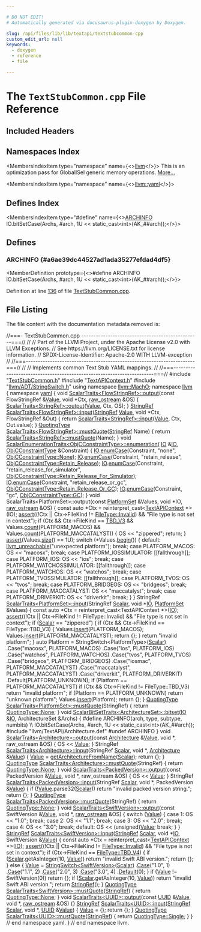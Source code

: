 ```yaml
---

# DO NOT EDIT!
# Automatically generated via docusaurus-plugin-doxygen by Doxygen.

slug: /api/files/lib/lib/textapi/textstubcommon-cpp
custom_edit_url: null
keywords:
  - doxygen
  - reference
  - file

---
```





# The `TextStubCommon.cpp` File Reference

<DoxygenPage pluginConfig={pluginConfig}>



## Included Headers

<IncludesList>
<IncludesListItem
  filePath="TextStubCommon.h"
  permalink="/docs/api/files/lib/lib/textapi/textstubcommon-h"
  isLocal="true" />
<IncludesListItem
  filePath="TextAPIContext.h"
  permalink="/docs/api/files/lib/lib/textapi/textapicontext-h"
  isLocal="true" />
<IncludesListItem
  filePath="llvm/ADT/StringSwitch.h"
  permalink="/docs/api/files/include/include/llvm/include/llvm/adt/stringswitch-h"
  isLocal="true" />
<IncludesListItem
  filePath="llvm/TextAPI/Architecture.def"
  permalink=""
  isLocal="true" />
</IncludesList>

## Namespaces Index

<MembersIndex>

<MembersIndexItem
  type="namespace"
  name={<><a href="/docs/api/namespaces/llvm">llvm</a></>}>
This is an optimization pass for GlobalISel generic memory operations. <a href="/docs/api/namespaces/llvm/#details">More...</a>
</MembersIndexItem>

<MembersIndexItem
  type="namespace"
  name={<><a href="/docs/api/namespaces/llvm/yaml">llvm::yaml</a></>}>
</MembersIndexItem>

</MembersIndex>

## Defines Index

<MembersIndex>

<MembersIndexItem
  type="#define"
  name={<><a href="#a6ae39dc44527ad1ada35277efdad4df5">ARCHINFO</a>&nbsp;&nbsp;&nbsp;  IO.bitSetCase(Archs, #arch, 1U &lt;&lt; static&#95;cast&lt;int&gt;(AK&#95;##arch));</>}>
</MembersIndexItem>

</MembersIndex>


<SectionDefinition>

## Defines

### ARCHINFO {#a6ae39dc44527ad1ada35277efdad4df5}

<MemberDefinition
  prototype={<>#define ARCHINFO&nbsp;&nbsp;&nbsp;  IO.bitSetCase(Archs, #arch, 1U &lt;&lt; static&#95;cast&lt;int&gt;(AK&#95;##arch));</>}>

Definition at line <a href="#l00136">136</a> of file <a href="/docs/api/files/lib/lib/textapi/textstubcommon-cpp">TextStubCommon.cpp</a>.
</MemberDefinition>

</SectionDefinition>

## File Listing

The file content with the documentation metadata removed is:

<ProgramListing>

<Link id="l00001" /><CodeLine lineNumber="1"><Highlight kind="comment">//===- TextStubCommon.cpp -------------------------------------------------===//</Highlight><Highlight kind="normal"></Highlight></CodeLine>
<Link id="l00002" /><CodeLine lineNumber="2"><Highlight kind="normal"></Highlight><Highlight kind="comment">//</Highlight><Highlight kind="normal"></Highlight></CodeLine>
<Link id="l00003" /><CodeLine lineNumber="3"><Highlight kind="normal"></Highlight><Highlight kind="comment">// Part of the LLVM Project, under the Apache License v2.0 with LLVM Exceptions.</Highlight><Highlight kind="normal"></Highlight></CodeLine>
<Link id="l00004" /><CodeLine lineNumber="4"><Highlight kind="normal"></Highlight><Highlight kind="comment">// See https://llvm.org/LICENSE.txt for license information.</Highlight><Highlight kind="normal"></Highlight></CodeLine>
<Link id="l00005" /><CodeLine lineNumber="5"><Highlight kind="normal"></Highlight><Highlight kind="comment">// SPDX-License-Identifier: Apache-2.0 WITH LLVM-exception</Highlight><Highlight kind="normal"></Highlight></CodeLine>
<Link id="l00006" /><CodeLine lineNumber="6"><Highlight kind="normal"></Highlight><Highlight kind="comment">//</Highlight><Highlight kind="normal"></Highlight></CodeLine>
<Link id="l00007" /><CodeLine lineNumber="7"><Highlight kind="normal"></Highlight><Highlight kind="comment">//===----------------------------------------------------------------------===//</Highlight><Highlight kind="normal"></Highlight></CodeLine>
<Link id="l00008" /><CodeLine lineNumber="8"><Highlight kind="normal"></Highlight><Highlight kind="comment">//</Highlight><Highlight kind="normal"></Highlight></CodeLine>
<Link id="l00009" /><CodeLine lineNumber="9"><Highlight kind="normal"></Highlight><Highlight kind="comment">// Implements common Text Stub YAML mappings.</Highlight><Highlight kind="normal"></Highlight></CodeLine>
<Link id="l00010" /><CodeLine lineNumber="10"><Highlight kind="normal"></Highlight><Highlight kind="comment">//</Highlight><Highlight kind="normal"></Highlight></CodeLine>
<Link id="l00011" /><CodeLine lineNumber="11"><Highlight kind="normal"></Highlight><Highlight kind="comment">//===----------------------------------------------------------------------===//</Highlight><Highlight kind="normal"></Highlight></CodeLine>
<Link id="l00012" /><CodeLine lineNumber="12"><Highlight kind="normal"></Highlight></CodeLine>
<Link id="l00013" /><CodeLine lineNumber="13"><Highlight kind="normal"></Highlight><Highlight kind="preprocessor">#include &quot;<a href="/docs/api/files/lib/lib/textapi/textstubcommon-h">TextStubCommon.h</a>&quot;</Highlight><Highlight kind="normal"></Highlight></CodeLine>
<Link id="l00014" /><CodeLine lineNumber="14"><Highlight kind="normal"></Highlight><Highlight kind="preprocessor">#include &quot;<a href="/docs/api/files/lib/lib/textapi/textapicontext-h">TextAPIContext.h</a>&quot;</Highlight><Highlight kind="normal"></Highlight></CodeLine>
<Link id="l00015" /><CodeLine lineNumber="15"><Highlight kind="normal"></Highlight><Highlight kind="preprocessor">#include &quot;<a href="/docs/api/files/include/include/llvm/include/llvm/adt/stringswitch-h">llvm/ADT/StringSwitch.h</a>&quot;</Highlight><Highlight kind="normal"></Highlight></CodeLine>
<Link id="l00016" /><CodeLine lineNumber="16"><Highlight kind="normal"></Highlight></CodeLine>
<Link id="l00017" /><CodeLine lineNumber="17"><Highlight kind="normal"></Highlight><Highlight kind="keyword">using namespace </Highlight><Highlight kind="normal"><a href="/docs/api/namespaces/llvm/macho">llvm::MachO</a>;</Highlight></CodeLine>
<Link id="l00018" /><CodeLine lineNumber="18"><Highlight kind="normal"></Highlight></CodeLine>
<Link id="l00019" /><CodeLine lineNumber="19"><Highlight kind="normal"></Highlight><Highlight kind="keyword">namespace </Highlight><Highlight kind="normal"><a href="/docs/api/namespaces/llvm">llvm</a> &#123;</Highlight></CodeLine>
<Link id="l00020" /><CodeLine lineNumber="20"><Highlight kind="normal"></Highlight><Highlight kind="keyword">namespace </Highlight><Highlight kind="normal"><a href="/docs/api/namespaces/llvm/yaml">yaml</a> &#123;</Highlight></CodeLine>
<Link id="l00021" /><CodeLine lineNumber="21"><Highlight kind="normal"></Highlight></CodeLine>
<Link id="l00022" /><CodeLine lineNumber="22" lineLink="/docs/api/structs/llvm/yaml/scalartraits-56714b11764a3c919756dccb8775ac06/#abe3f4003b96d861917b647285555c986"><Highlight kind="normal"></Highlight><Highlight kind="keywordtype">void</Highlight><Highlight kind="normal"> <a href="/docs/api/structs/llvm/yaml/scalartraits">ScalarTraits&lt;FlowStringRef&gt;::output</a>(</Highlight><Highlight kind="keyword">const</Highlight><Highlight kind="normal"> FlowStringRef &amp;<a href="/docs/api/classes/llvm/value">Value</a>, </Highlight><Highlight kind="keywordtype">void</Highlight><Highlight kind="normal"> &#42;Ctx,</Highlight></CodeLine>
<Link id="l00023" /><CodeLine lineNumber="23"><Highlight kind="normal">                                         <a href="/docs/api/classes/llvm/raw-ostream">raw&#95;ostream</a> &amp;OS) &#123;</Highlight></CodeLine>
<Link id="l00024" /><CodeLine lineNumber="24"><Highlight kind="normal">  <a href="/docs/api/structs/llvm/yaml/scalartraits">ScalarTraits&lt;StringRef&gt;::output</a>(<a href="/docs/api/classes/llvm/value">Value</a>, Ctx, OS);</Highlight></CodeLine>
<Link id="l00025" /><CodeLine lineNumber="25"><Highlight kind="normal">&#125;</Highlight></CodeLine>
<Link id="l00026" /><CodeLine lineNumber="26" lineLink="/docs/api/structs/llvm/yaml/scalartraits-56714b11764a3c919756dccb8775ac06/#aeff489c7e3fa43a89a4db9b03bd6f733"><Highlight kind="normal"><a href="/docs/api/classes/llvm/stringref">StringRef</a> <a href="/docs/api/structs/llvm/yaml/scalartraits">ScalarTraits&lt;FlowStringRef&gt;::input</a>(<a href="/docs/api/classes/llvm/stringref">StringRef</a> <a href="/docs/api/classes/llvm/value">Value</a>, </Highlight><Highlight kind="keywordtype">void</Highlight><Highlight kind="normal"> &#42;Ctx,</Highlight></CodeLine>
<Link id="l00027" /><CodeLine lineNumber="27"><Highlight kind="normal">                                             FlowStringRef &amp;Out) &#123;</Highlight></CodeLine>
<Link id="l00028" /><CodeLine lineNumber="28"><Highlight kind="normal">  </Highlight><Highlight kind="keywordflow">return</Highlight><Highlight kind="normal"> <a href="/docs/api/structs/llvm/yaml/scalartraits">ScalarTraits&lt;StringRef&gt;::input</a>(<a href="/docs/api/classes/llvm/value">Value</a>, Ctx, Out.value);</Highlight></CodeLine>
<Link id="l00029" /><CodeLine lineNumber="29"><Highlight kind="normal">&#125;</Highlight></CodeLine>
<Link id="l00030" /><CodeLine lineNumber="30" lineLink="/docs/api/structs/llvm/yaml/scalartraits-56714b11764a3c919756dccb8775ac06/#ab3dda6c92caf4856e2b8a54ad703a5c5"><Highlight kind="normal"><a href="/docs/api/namespaces/llvm/yaml/#a2e9b09c50b4fff3bad8cba23daef8757">QuotingType</a> <a href="/docs/api/structs/llvm/yaml/scalartraits">ScalarTraits&lt;FlowStringRef&gt;::mustQuote</a>(<a href="/docs/api/classes/llvm/stringref">StringRef</a> Name) &#123;</Highlight></CodeLine>
<Link id="l00031" /><CodeLine lineNumber="31"><Highlight kind="normal">  </Highlight><Highlight kind="keywordflow">return</Highlight><Highlight kind="normal"> <a href="/docs/api/structs/llvm/yaml/scalartraits">ScalarTraits&lt;StringRef&gt;::mustQuote</a>(Name);</Highlight></CodeLine>
<Link id="l00032" /><CodeLine lineNumber="32"><Highlight kind="normal">&#125;</Highlight></CodeLine>
<Link id="l00033" /><CodeLine lineNumber="33"><Highlight kind="normal"></Highlight></CodeLine>
<Link id="l00034" /><CodeLine lineNumber="34"><Highlight kind="normal"></Highlight><Highlight kind="keywordtype">void</Highlight><Highlight kind="normal"> <a href="/docs/api/structs/llvm/yaml/scalarenumerationtraits">ScalarEnumerationTraits&lt;ObjCConstraintType&gt;::enumeration</a>(</Highlight></CodeLine>
<Link id="l00035" /><CodeLine lineNumber="35"><Highlight kind="normal">    <a href="/docs/api/classes/llvm/yaml/io">IO</a> &amp;<a href="/docs/api/classes/llvm/yaml/io">IO</a>, <a href="/docs/api/namespaces/llvm/macho/#a6ce55ac03358478c63eaefb8578a7a31">ObjCConstraintType</a> &amp;Constraint) &#123;</Highlight></CodeLine>
<Link id="l00036" /><CodeLine lineNumber="36"><Highlight kind="normal">  <a href="/docs/api/classes/llvm/yaml/io">IO</a>.<a href="/docs/api/classes/llvm/yaml/io/#ade062563b4463f8f0f8fe1f2f56a0b2e">enumCase</a>(Constraint, </Highlight><Highlight kind="stringliteral">&quot;none&quot;</Highlight><Highlight kind="normal">, <a href="/docs/api/namespaces/llvm/macho/#a6ce55ac03358478c63eaefb8578a7a31a6adf97f83acf6453d4a6a4b1070f3754">ObjCConstraintType::None</a>);</Highlight></CodeLine>
<Link id="l00037" /><CodeLine lineNumber="37"><Highlight kind="normal">  <a href="/docs/api/classes/llvm/yaml/io">IO</a>.<a href="/docs/api/classes/llvm/yaml/io/#ade062563b4463f8f0f8fe1f2f56a0b2e">enumCase</a>(Constraint, </Highlight><Highlight kind="stringliteral">&quot;retain&#95;release&quot;</Highlight><Highlight kind="normal">, <a href="/docs/api/namespaces/llvm/macho/#a6ce55ac03358478c63eaefb8578a7a31ab99a64738d781d845448271643d5457a">ObjCConstraintType::Retain&#95;Release</a>);</Highlight></CodeLine>
<Link id="l00038" /><CodeLine lineNumber="38"><Highlight kind="normal">  <a href="/docs/api/classes/llvm/yaml/io">IO</a>.<a href="/docs/api/classes/llvm/yaml/io/#ade062563b4463f8f0f8fe1f2f56a0b2e">enumCase</a>(Constraint, </Highlight><Highlight kind="stringliteral">&quot;retain&#95;release&#95;for&#95;simulator&quot;</Highlight><Highlight kind="normal">,</Highlight></CodeLine>
<Link id="l00039" /><CodeLine lineNumber="39"><Highlight kind="normal">              <a href="/docs/api/namespaces/llvm/macho/#a6ce55ac03358478c63eaefb8578a7a31a6f360a4d52b2982bd30bb02605604e9e">ObjCConstraintType::Retain&#95;Release&#95;For&#95;Simulator</a>);</Highlight></CodeLine>
<Link id="l00040" /><CodeLine lineNumber="40"><Highlight kind="normal">  <a href="/docs/api/classes/llvm/yaml/io">IO</a>.<a href="/docs/api/classes/llvm/yaml/io/#ade062563b4463f8f0f8fe1f2f56a0b2e">enumCase</a>(Constraint, </Highlight><Highlight kind="stringliteral">&quot;retain&#95;release&#95;or&#95;gc&quot;</Highlight><Highlight kind="normal">,</Highlight></CodeLine>
<Link id="l00041" /><CodeLine lineNumber="41"><Highlight kind="normal">              <a href="/docs/api/namespaces/llvm/macho/#a6ce55ac03358478c63eaefb8578a7a31aaeba2058f783e69a67474c2956192f5e">ObjCConstraintType::Retain&#95;Release&#95;Or&#95;GC</a>);</Highlight></CodeLine>
<Link id="l00042" /><CodeLine lineNumber="42"><Highlight kind="normal">  <a href="/docs/api/classes/llvm/yaml/io">IO</a>.<a href="/docs/api/classes/llvm/yaml/io/#ade062563b4463f8f0f8fe1f2f56a0b2e">enumCase</a>(Constraint, </Highlight><Highlight kind="stringliteral">&quot;gc&quot;</Highlight><Highlight kind="normal">, <a href="/docs/api/namespaces/llvm/macho/#a6ce55ac03358478c63eaefb8578a7a31a7359c3eb5c57547295a76ac1bf775b29">ObjCConstraintType::GC</a>);</Highlight></CodeLine>
<Link id="l00043" /><CodeLine lineNumber="43"><Highlight kind="normal">&#125;</Highlight></CodeLine>
<Link id="l00044" /><CodeLine lineNumber="44"><Highlight kind="normal"></Highlight></CodeLine>
<Link id="l00045" /><CodeLine lineNumber="45"><Highlight kind="normal"></Highlight><Highlight kind="keywordtype">void</Highlight><Highlight kind="normal"> ScalarTraits&lt;PlatformSet&gt;::output(</Highlight><Highlight kind="keyword">const</Highlight><Highlight kind="normal"> <a href="/docs/api/namespaces/llvm/macho/#a69bfa13e6b39228d219413d8fb5f46a2">PlatformSet</a> &amp;Values, </Highlight><Highlight kind="keywordtype">void</Highlight><Highlight kind="normal"> &#42;IO,</Highlight></CodeLine>
<Link id="l00046" /><CodeLine lineNumber="46"><Highlight kind="normal">                                       <a href="/docs/api/classes/llvm/raw-ostream">raw&#95;ostream</a> &amp;OS) &#123;</Highlight></CodeLine>
<Link id="l00047" /><CodeLine lineNumber="47"><Highlight kind="normal"></Highlight></CodeLine>
<Link id="l00048" /><CodeLine lineNumber="48"><Highlight kind="normal">  </Highlight><Highlight kind="keyword">const</Highlight><Highlight kind="normal"> </Highlight><Highlight kind="keyword">auto</Highlight><Highlight kind="normal"> &#42;Ctx = </Highlight><Highlight kind="keyword">reinterpret&#95;cast&lt;</Highlight><Highlight kind="normal"><a href="/docs/api/structs/llvm/macho/textapicontext">TextAPIContext</a> &#42;</Highlight><Highlight kind="keyword">&gt;</Highlight><Highlight kind="normal">(IO);</Highlight></CodeLine>
<Link id="l00049" /><CodeLine lineNumber="49"><Highlight kind="normal">  <a href="/docs/api/files/lib/lib/target/lib/target/amdgpu/silowercontrolflow-cpp/#a4868c5d81c5ccc98c47aeab6244346a0">assert</a>((!Ctx || Ctx-&gt;FileKind != <a href="/docs/api/namespaces/llvm/macho/#a11849daa1b55a8c00390b349546112e7a48d53340ae80e1c1862548611e92c864">FileType::Invalid</a>) &amp;&amp;</Highlight></CodeLine>
<Link id="l00050" /><CodeLine lineNumber="50"><Highlight kind="normal">         </Highlight><Highlight kind="stringliteral">&quot;File type is not set in context&quot;</Highlight><Highlight kind="normal">);</Highlight></CodeLine>
<Link id="l00051" /><CodeLine lineNumber="51"><Highlight kind="normal"></Highlight></CodeLine>
<Link id="l00052" /><CodeLine lineNumber="52"><Highlight kind="normal">  </Highlight><Highlight kind="keywordflow">if</Highlight><Highlight kind="normal"> (Ctx &amp;&amp; Ctx-&gt;FileKind == <a href="/docs/api/namespaces/llvm/macho/#a11849daa1b55a8c00390b349546112e7ab3b3aa8ad245f6b7318bebf085418816">TBD&#95;V3</a> &amp;&amp; Values.<a href="/docs/api/classes/llvm/smallset/#a2a98f19750ba941ce791b75ca6d77e48">count</a>(PLATFORM&#95;MACOS) &amp;&amp;</Highlight></CodeLine>
<Link id="l00053" /><CodeLine lineNumber="53"><Highlight kind="normal">      Values.<a href="/docs/api/classes/llvm/smallset/#a2a98f19750ba941ce791b75ca6d77e48">count</a>(PLATFORM&#95;MACCATALYST)) &#123;</Highlight></CodeLine>
<Link id="l00054" /><CodeLine lineNumber="54"><Highlight kind="normal">    OS &lt;&lt; </Highlight><Highlight kind="stringliteral">&quot;zippered&quot;</Highlight><Highlight kind="normal">;</Highlight></CodeLine>
<Link id="l00055" /><CodeLine lineNumber="55"><Highlight kind="normal">    </Highlight><Highlight kind="keywordflow">return</Highlight><Highlight kind="normal">;</Highlight></CodeLine>
<Link id="l00056" /><CodeLine lineNumber="56"><Highlight kind="normal">  &#125;</Highlight></CodeLine>
<Link id="l00057" /><CodeLine lineNumber="57"><Highlight kind="normal"></Highlight></CodeLine>
<Link id="l00058" /><CodeLine lineNumber="58"><Highlight kind="normal">  <a href="/docs/api/files/lib/lib/target/lib/target/amdgpu/silowercontrolflow-cpp/#a4868c5d81c5ccc98c47aeab6244346a0">assert</a>(Values.<a href="/docs/api/classes/llvm/smallset/#afd7c135e18f2d7253d4f8545cd7b1756">size</a>() == 1U);</Highlight></CodeLine>
<Link id="l00059" /><CodeLine lineNumber="59"><Highlight kind="normal">  </Highlight><Highlight kind="keywordflow">switch</Highlight><Highlight kind="normal"> (&#42;Values.<a href="/docs/api/classes/llvm/smallset/#a0d7ad8e1022557e52ac17dddf1f5db2f">begin</a>()) &#123;</Highlight></CodeLine>
<Link id="l00060" /><CodeLine lineNumber="60"><Highlight kind="normal">  </Highlight><Highlight kind="keywordflow">default</Highlight><Highlight kind="normal">:</Highlight></CodeLine>
<Link id="l00061" /><CodeLine lineNumber="61"><Highlight kind="normal">    <a href="/docs/api/files/include/include/llvm/include/llvm/support/errorhandling-h/#ace243f5c25697a1107cce46626b3dc94">llvm&#95;unreachable</a>(</Highlight><Highlight kind="stringliteral">&quot;unexpected platform&quot;</Highlight><Highlight kind="normal">);</Highlight></CodeLine>
<Link id="l00062" /><CodeLine lineNumber="62"><Highlight kind="normal">    </Highlight><Highlight kind="keywordflow">break</Highlight><Highlight kind="normal">;</Highlight></CodeLine>
<Link id="l00063" /><CodeLine lineNumber="63"><Highlight kind="normal">  </Highlight><Highlight kind="keywordflow">case</Highlight><Highlight kind="normal"> PLATFORM&#95;MACOS:</Highlight></CodeLine>
<Link id="l00064" /><CodeLine lineNumber="64"><Highlight kind="normal">    OS &lt;&lt; </Highlight><Highlight kind="stringliteral">&quot;macosx&quot;</Highlight><Highlight kind="normal">;</Highlight></CodeLine>
<Link id="l00065" /><CodeLine lineNumber="65"><Highlight kind="normal">    </Highlight><Highlight kind="keywordflow">break</Highlight><Highlight kind="normal">;</Highlight></CodeLine>
<Link id="l00066" /><CodeLine lineNumber="66"><Highlight kind="normal">  </Highlight><Highlight kind="keywordflow">case</Highlight><Highlight kind="normal"> PLATFORM&#95;IOSSIMULATOR:</Highlight></CodeLine>
<Link id="l00067" /><CodeLine lineNumber="67"><Highlight kind="normal">    &#91;&#91;fallthrough&#93;&#93;;</Highlight></CodeLine>
<Link id="l00068" /><CodeLine lineNumber="68"><Highlight kind="normal">  </Highlight><Highlight kind="keywordflow">case</Highlight><Highlight kind="normal"> PLATFORM&#95;IOS:</Highlight></CodeLine>
<Link id="l00069" /><CodeLine lineNumber="69"><Highlight kind="normal">    OS &lt;&lt; </Highlight><Highlight kind="stringliteral">&quot;ios&quot;</Highlight><Highlight kind="normal">;</Highlight></CodeLine>
<Link id="l00070" /><CodeLine lineNumber="70"><Highlight kind="normal">    </Highlight><Highlight kind="keywordflow">break</Highlight><Highlight kind="normal">;</Highlight></CodeLine>
<Link id="l00071" /><CodeLine lineNumber="71"><Highlight kind="normal">  </Highlight><Highlight kind="keywordflow">case</Highlight><Highlight kind="normal"> PLATFORM&#95;WATCHOSSIMULATOR:</Highlight></CodeLine>
<Link id="l00072" /><CodeLine lineNumber="72"><Highlight kind="normal">    &#91;&#91;fallthrough&#93;&#93;;</Highlight></CodeLine>
<Link id="l00073" /><CodeLine lineNumber="73"><Highlight kind="normal">  </Highlight><Highlight kind="keywordflow">case</Highlight><Highlight kind="normal"> PLATFORM&#95;WATCHOS:</Highlight></CodeLine>
<Link id="l00074" /><CodeLine lineNumber="74"><Highlight kind="normal">    OS &lt;&lt; </Highlight><Highlight kind="stringliteral">&quot;watchos&quot;</Highlight><Highlight kind="normal">;</Highlight></CodeLine>
<Link id="l00075" /><CodeLine lineNumber="75"><Highlight kind="normal">    </Highlight><Highlight kind="keywordflow">break</Highlight><Highlight kind="normal">;</Highlight></CodeLine>
<Link id="l00076" /><CodeLine lineNumber="76"><Highlight kind="normal">  </Highlight><Highlight kind="keywordflow">case</Highlight><Highlight kind="normal"> PLATFORM&#95;TVOSSIMULATOR:</Highlight></CodeLine>
<Link id="l00077" /><CodeLine lineNumber="77"><Highlight kind="normal">    &#91;&#91;fallthrough&#93;&#93;;</Highlight></CodeLine>
<Link id="l00078" /><CodeLine lineNumber="78"><Highlight kind="normal">  </Highlight><Highlight kind="keywordflow">case</Highlight><Highlight kind="normal"> PLATFORM&#95;TVOS:</Highlight></CodeLine>
<Link id="l00079" /><CodeLine lineNumber="79"><Highlight kind="normal">    OS &lt;&lt; </Highlight><Highlight kind="stringliteral">&quot;tvos&quot;</Highlight><Highlight kind="normal">;</Highlight></CodeLine>
<Link id="l00080" /><CodeLine lineNumber="80"><Highlight kind="normal">    </Highlight><Highlight kind="keywordflow">break</Highlight><Highlight kind="normal">;</Highlight></CodeLine>
<Link id="l00081" /><CodeLine lineNumber="81"><Highlight kind="normal">  </Highlight><Highlight kind="keywordflow">case</Highlight><Highlight kind="normal"> PLATFORM&#95;BRIDGEOS:</Highlight></CodeLine>
<Link id="l00082" /><CodeLine lineNumber="82"><Highlight kind="normal">    OS &lt;&lt; </Highlight><Highlight kind="stringliteral">&quot;bridgeos&quot;</Highlight><Highlight kind="normal">;</Highlight></CodeLine>
<Link id="l00083" /><CodeLine lineNumber="83"><Highlight kind="normal">    </Highlight><Highlight kind="keywordflow">break</Highlight><Highlight kind="normal">;</Highlight></CodeLine>
<Link id="l00084" /><CodeLine lineNumber="84"><Highlight kind="normal">  </Highlight><Highlight kind="keywordflow">case</Highlight><Highlight kind="normal"> PLATFORM&#95;MACCATALYST:</Highlight></CodeLine>
<Link id="l00085" /><CodeLine lineNumber="85"><Highlight kind="normal">    OS &lt;&lt; </Highlight><Highlight kind="stringliteral">&quot;maccatalyst&quot;</Highlight><Highlight kind="normal">;</Highlight></CodeLine>
<Link id="l00086" /><CodeLine lineNumber="86"><Highlight kind="normal">    </Highlight><Highlight kind="keywordflow">break</Highlight><Highlight kind="normal">;</Highlight></CodeLine>
<Link id="l00087" /><CodeLine lineNumber="87"><Highlight kind="normal">  </Highlight><Highlight kind="keywordflow">case</Highlight><Highlight kind="normal"> PLATFORM&#95;DRIVERKIT:</Highlight></CodeLine>
<Link id="l00088" /><CodeLine lineNumber="88"><Highlight kind="normal">    OS &lt;&lt; </Highlight><Highlight kind="stringliteral">&quot;driverkit&quot;</Highlight><Highlight kind="normal">;</Highlight></CodeLine>
<Link id="l00089" /><CodeLine lineNumber="89"><Highlight kind="normal">    </Highlight><Highlight kind="keywordflow">break</Highlight><Highlight kind="normal">;</Highlight></CodeLine>
<Link id="l00090" /><CodeLine lineNumber="90"><Highlight kind="normal">  &#125;</Highlight></CodeLine>
<Link id="l00091" /><CodeLine lineNumber="91"><Highlight kind="normal">&#125;</Highlight></CodeLine>
<Link id="l00092" /><CodeLine lineNumber="92"><Highlight kind="normal"></Highlight></CodeLine>
<Link id="l00093" /><CodeLine lineNumber="93"><Highlight kind="normal">StringRef <a href="/docs/api/structs/llvm/yaml/scalartraits">ScalarTraits&lt;PlatformSet&gt;::input</a>(StringRef <a href="/docs/api/namespaces/llvm/yaml/#a388c981224806a01d8de4172d5322d3daf60357a8d17e45793298323f1b372a74">Scalar</a>, </Highlight><Highlight kind="keywordtype">void</Highlight><Highlight kind="normal"> &#42;<a href="/docs/api/classes/llvm/yaml/io">IO</a>,</Highlight></CodeLine>
<Link id="l00094" /><CodeLine lineNumber="94"><Highlight kind="normal">                                           <a href="/docs/api/namespaces/llvm/macho/#a69bfa13e6b39228d219413d8fb5f46a2">PlatformSet</a> &amp;Values) &#123;</Highlight></CodeLine>
<Link id="l00095" /><CodeLine lineNumber="95"><Highlight kind="normal">  </Highlight><Highlight kind="keyword">const</Highlight><Highlight kind="normal"> </Highlight><Highlight kind="keyword">auto</Highlight><Highlight kind="normal"> &#42;Ctx = </Highlight><Highlight kind="keyword">reinterpret&#95;cast&lt;</Highlight><Highlight kind="normal">TextAPIContext &#42;</Highlight><Highlight kind="keyword">&gt;</Highlight><Highlight kind="normal">(<a href="/docs/api/classes/llvm/yaml/io">IO</a>);</Highlight></CodeLine>
<Link id="l00096" /><CodeLine lineNumber="96"><Highlight kind="normal">  <a href="/docs/api/files/lib/lib/target/lib/target/amdgpu/silowercontrolflow-cpp/#a4868c5d81c5ccc98c47aeab6244346a0">assert</a>((!Ctx || Ctx-&gt;FileKind != FileType::Invalid) &amp;&amp;</Highlight></CodeLine>
<Link id="l00097" /><CodeLine lineNumber="97"><Highlight kind="normal">         </Highlight><Highlight kind="stringliteral">&quot;File type is not set in context&quot;</Highlight><Highlight kind="normal">);</Highlight></CodeLine>
<Link id="l00098" /><CodeLine lineNumber="98"><Highlight kind="normal"></Highlight></CodeLine>
<Link id="l00099" /><CodeLine lineNumber="99"><Highlight kind="normal">  </Highlight><Highlight kind="keywordflow">if</Highlight><Highlight kind="normal"> (<a href="/docs/api/namespaces/llvm/yaml/#a388c981224806a01d8de4172d5322d3daf60357a8d17e45793298323f1b372a74">Scalar</a> == </Highlight><Highlight kind="stringliteral">&quot;zippered&quot;</Highlight><Highlight kind="normal">) &#123;</Highlight></CodeLine>
<Link id="l00100" /><CodeLine lineNumber="100"><Highlight kind="normal">    </Highlight><Highlight kind="keywordflow">if</Highlight><Highlight kind="normal"> (Ctx &amp;&amp; Ctx-&gt;FileKind == FileType::TBD&#95;V3) &#123;</Highlight></CodeLine>
<Link id="l00101" /><CodeLine lineNumber="101"><Highlight kind="normal">      Values.<a href="/docs/api/classes/llvm/smallset/#afcadfef2cf37c3e6dbdbc9cd7bea50a0">insert</a>(PLATFORM&#95;MACOS);</Highlight></CodeLine>
<Link id="l00102" /><CodeLine lineNumber="102"><Highlight kind="normal">      Values.<a href="/docs/api/classes/llvm/smallset/#afcadfef2cf37c3e6dbdbc9cd7bea50a0">insert</a>(PLATFORM&#95;MACCATALYST);</Highlight></CodeLine>
<Link id="l00103" /><CodeLine lineNumber="103"><Highlight kind="normal">      </Highlight><Highlight kind="keywordflow">return</Highlight><Highlight kind="normal"> &#123;&#125;;</Highlight></CodeLine>
<Link id="l00104" /><CodeLine lineNumber="104"><Highlight kind="normal">    &#125;</Highlight></CodeLine>
<Link id="l00105" /><CodeLine lineNumber="105"><Highlight kind="normal">    </Highlight><Highlight kind="keywordflow">return</Highlight><Highlight kind="normal"> </Highlight><Highlight kind="stringliteral">&quot;invalid platform&quot;</Highlight><Highlight kind="normal">;</Highlight></CodeLine>
<Link id="l00106" /><CodeLine lineNumber="106"><Highlight kind="normal">  &#125;</Highlight></CodeLine>
<Link id="l00107" /><CodeLine lineNumber="107"><Highlight kind="normal"></Highlight></CodeLine>
<Link id="l00108" /><CodeLine lineNumber="108"><Highlight kind="normal">  </Highlight><Highlight kind="keyword">auto</Highlight><Highlight kind="normal"> Platform = StringSwitch&lt;PlatformType&gt;(<a href="/docs/api/namespaces/llvm/yaml/#a388c981224806a01d8de4172d5322d3daf60357a8d17e45793298323f1b372a74">Scalar</a>)</Highlight></CodeLine>
<Link id="l00109" /><CodeLine lineNumber="109"><Highlight kind="normal">                      .Case(</Highlight><Highlight kind="stringliteral">&quot;macosx&quot;</Highlight><Highlight kind="normal">, PLATFORM&#95;MACOS)</Highlight></CodeLine>
<Link id="l00110" /><CodeLine lineNumber="110"><Highlight kind="normal">                      .Case(</Highlight><Highlight kind="stringliteral">&quot;ios&quot;</Highlight><Highlight kind="normal">, PLATFORM&#95;IOS)</Highlight></CodeLine>
<Link id="l00111" /><CodeLine lineNumber="111"><Highlight kind="normal">                      .Case(</Highlight><Highlight kind="stringliteral">&quot;watchos&quot;</Highlight><Highlight kind="normal">, PLATFORM&#95;WATCHOS)</Highlight></CodeLine>
<Link id="l00112" /><CodeLine lineNumber="112"><Highlight kind="normal">                      .Case(</Highlight><Highlight kind="stringliteral">&quot;tvos&quot;</Highlight><Highlight kind="normal">, PLATFORM&#95;TVOS)</Highlight></CodeLine>
<Link id="l00113" /><CodeLine lineNumber="113"><Highlight kind="normal">                      .Case(</Highlight><Highlight kind="stringliteral">&quot;bridgeos&quot;</Highlight><Highlight kind="normal">, PLATFORM&#95;BRIDGEOS)</Highlight></CodeLine>
<Link id="l00114" /><CodeLine lineNumber="114"><Highlight kind="normal">                      .Case(</Highlight><Highlight kind="stringliteral">&quot;iosmac&quot;</Highlight><Highlight kind="normal">, PLATFORM&#95;MACCATALYST)</Highlight></CodeLine>
<Link id="l00115" /><CodeLine lineNumber="115"><Highlight kind="normal">                      .Case(</Highlight><Highlight kind="stringliteral">&quot;maccatalyst&quot;</Highlight><Highlight kind="normal">, PLATFORM&#95;MACCATALYST)</Highlight></CodeLine>
<Link id="l00116" /><CodeLine lineNumber="116"><Highlight kind="normal">                      .Case(</Highlight><Highlight kind="stringliteral">&quot;driverkit&quot;</Highlight><Highlight kind="normal">, PLATFORM&#95;DRIVERKIT)</Highlight></CodeLine>
<Link id="l00117" /><CodeLine lineNumber="117"><Highlight kind="normal">                      .Default(PLATFORM&#95;UNKNOWN);</Highlight></CodeLine>
<Link id="l00118" /><CodeLine lineNumber="118"><Highlight kind="normal"></Highlight></CodeLine>
<Link id="l00119" /><CodeLine lineNumber="119"><Highlight kind="normal">  </Highlight><Highlight kind="keywordflow">if</Highlight><Highlight kind="normal"> (Platform == PLATFORM&#95;MACCATALYST)</Highlight></CodeLine>
<Link id="l00120" /><CodeLine lineNumber="120"><Highlight kind="normal">    </Highlight><Highlight kind="keywordflow">if</Highlight><Highlight kind="normal"> (Ctx &amp;&amp; Ctx-&gt;FileKind != FileType::TBD&#95;V3)</Highlight></CodeLine>
<Link id="l00121" /><CodeLine lineNumber="121"><Highlight kind="normal">      </Highlight><Highlight kind="keywordflow">return</Highlight><Highlight kind="normal"> </Highlight><Highlight kind="stringliteral">&quot;invalid platform&quot;</Highlight><Highlight kind="normal">;</Highlight></CodeLine>
<Link id="l00122" /><CodeLine lineNumber="122"><Highlight kind="normal"></Highlight></CodeLine>
<Link id="l00123" /><CodeLine lineNumber="123"><Highlight kind="normal">  </Highlight><Highlight kind="keywordflow">if</Highlight><Highlight kind="normal"> (Platform == PLATFORM&#95;UNKNOWN)</Highlight></CodeLine>
<Link id="l00124" /><CodeLine lineNumber="124"><Highlight kind="normal">    </Highlight><Highlight kind="keywordflow">return</Highlight><Highlight kind="normal"> </Highlight><Highlight kind="stringliteral">&quot;unknown platform&quot;</Highlight><Highlight kind="normal">;</Highlight></CodeLine>
<Link id="l00125" /><CodeLine lineNumber="125"><Highlight kind="normal"></Highlight></CodeLine>
<Link id="l00126" /><CodeLine lineNumber="126"><Highlight kind="normal">  Values.<a href="/docs/api/classes/llvm/smallset/#afcadfef2cf37c3e6dbdbc9cd7bea50a0">insert</a>(Platform);</Highlight></CodeLine>
<Link id="l00127" /><CodeLine lineNumber="127"><Highlight kind="normal">  </Highlight><Highlight kind="keywordflow">return</Highlight><Highlight kind="normal"> &#123;&#125;;</Highlight></CodeLine>
<Link id="l00128" /><CodeLine lineNumber="128"><Highlight kind="normal">&#125;</Highlight></CodeLine>
<Link id="l00129" /><CodeLine lineNumber="129"><Highlight kind="normal"></Highlight></CodeLine>
<Link id="l00130" /><CodeLine lineNumber="130"><Highlight kind="normal"><a href="/docs/api/namespaces/llvm/yaml/#a2e9b09c50b4fff3bad8cba23daef8757">QuotingType</a> <a href="/docs/api/structs/llvm/yaml/scalartraits">ScalarTraits&lt;PlatformSet&gt;::mustQuote</a>(StringRef) &#123;</Highlight></CodeLine>
<Link id="l00131" /><CodeLine lineNumber="131"><Highlight kind="normal">  </Highlight><Highlight kind="keywordflow">return</Highlight><Highlight kind="normal"> <a href="/docs/api/namespaces/llvm/yaml/#a2e9b09c50b4fff3bad8cba23daef8757a6adf97f83acf6453d4a6a4b1070f3754">QuotingType::None</a>;</Highlight></CodeLine>
<Link id="l00132" /><CodeLine lineNumber="132"><Highlight kind="normal">&#125;</Highlight></CodeLine>
<Link id="l00133" /><CodeLine lineNumber="133"><Highlight kind="normal"></Highlight></CodeLine>
<Link id="l00134" /><CodeLine lineNumber="134"><Highlight kind="normal"></Highlight><Highlight kind="keywordtype">void</Highlight><Highlight kind="normal"> <a href="/docs/api/structs/llvm/yaml/scalarbitsettraits">ScalarBitSetTraits&lt;ArchitectureSet&gt;::bitset</a>(<a href="/docs/api/classes/llvm/yaml/io">IO</a> &amp;<a href="/docs/api/classes/llvm/yaml/io">IO</a>,</Highlight></CodeLine>
<Link id="l00135" /><CodeLine lineNumber="135"><Highlight kind="normal">                                                 ArchitectureSet &amp;Archs) &#123;</Highlight></CodeLine>
<Link id="l00136" /><CodeLine lineNumber="136"><Highlight kind="normal"></Highlight><Highlight kind="preprocessor">#define ARCHINFO(arch, type, subtype, numbits)                                 \\</Highlight></CodeLine>
<Link id="l00137" /><CodeLine lineNumber="137"><Highlight kind="preprocessor">  IO.bitSetCase(Archs, #arch, 1U &lt;&lt; static&#95;cast&lt;int&gt;(AK&#95;##arch));</Highlight><Highlight kind="normal"></Highlight></CodeLine>
<Link id="l00138" /><CodeLine lineNumber="138"><Highlight kind="normal"></Highlight><Highlight kind="preprocessor">#include &quot;llvm/TextAPI/Architecture.def&quot;</Highlight><Highlight kind="normal"></Highlight></CodeLine>
<Link id="l00139" /><CodeLine lineNumber="139"><Highlight kind="normal"></Highlight><Highlight kind="preprocessor">#undef ARCHINFO</Highlight><Highlight kind="normal"></Highlight></CodeLine>
<Link id="l00140" /><CodeLine lineNumber="140"><Highlight kind="normal">&#125;</Highlight></CodeLine>
<Link id="l00141" /><CodeLine lineNumber="141"><Highlight kind="normal"></Highlight></CodeLine>
<Link id="l00142" /><CodeLine lineNumber="142"><Highlight kind="normal"></Highlight><Highlight kind="keywordtype">void</Highlight><Highlight kind="normal"> <a href="/docs/api/structs/llvm/yaml/scalartraits">ScalarTraits&lt;Architecture&gt;::output</a>(</Highlight><Highlight kind="keyword">const</Highlight><Highlight kind="normal"> <a href="/docs/api/namespaces/llvm/macho/#a70477e3fc02b7dbfd59604af47d88397">Architecture</a> &amp;<a href="/docs/api/namespaces/llvm/#a066e2a31a13d6520e52ae1944f194662">Value</a>, </Highlight><Highlight kind="keywordtype">void</Highlight><Highlight kind="normal"> &#42;,</Highlight></CodeLine>
<Link id="l00143" /><CodeLine lineNumber="143"><Highlight kind="normal">                                        raw&#95;ostream &amp;OS) &#123;</Highlight></CodeLine>
<Link id="l00144" /><CodeLine lineNumber="144"><Highlight kind="normal">  OS &lt;&lt; <a href="/docs/api/namespaces/llvm/#a066e2a31a13d6520e52ae1944f194662">Value</a>;</Highlight></CodeLine>
<Link id="l00145" /><CodeLine lineNumber="145"><Highlight kind="normal">&#125;</Highlight></CodeLine>
<Link id="l00146" /><CodeLine lineNumber="146"><Highlight kind="normal">StringRef <a href="/docs/api/structs/llvm/yaml/scalartraits">ScalarTraits&lt;Architecture&gt;::input</a>(StringRef <a href="/docs/api/namespaces/llvm/yaml/#a388c981224806a01d8de4172d5322d3daf60357a8d17e45793298323f1b372a74">Scalar</a>, </Highlight><Highlight kind="keywordtype">void</Highlight><Highlight kind="normal"> &#42;,</Highlight></CodeLine>
<Link id="l00147" /><CodeLine lineNumber="147"><Highlight kind="normal">                                            <a href="/docs/api/namespaces/llvm/macho/#a70477e3fc02b7dbfd59604af47d88397">Architecture</a> &amp;<a href="/docs/api/namespaces/llvm/#a066e2a31a13d6520e52ae1944f194662">Value</a>) &#123;</Highlight></CodeLine>
<Link id="l00148" /><CodeLine lineNumber="148"><Highlight kind="normal">  <a href="/docs/api/namespaces/llvm/#a066e2a31a13d6520e52ae1944f194662">Value</a> = <a href="/docs/api/namespaces/llvm/macho/#a10005555774b1ad4d2a65a0904f3c573">getArchitectureFromName</a>(<a href="/docs/api/namespaces/llvm/yaml/#a388c981224806a01d8de4172d5322d3daf60357a8d17e45793298323f1b372a74">Scalar</a>);</Highlight></CodeLine>
<Link id="l00149" /><CodeLine lineNumber="149"><Highlight kind="normal">  </Highlight><Highlight kind="keywordflow">return</Highlight><Highlight kind="normal"> &#123;&#125;;</Highlight></CodeLine>
<Link id="l00150" /><CodeLine lineNumber="150"><Highlight kind="normal">&#125;</Highlight></CodeLine>
<Link id="l00151" /><CodeLine lineNumber="151"><Highlight kind="normal"><a href="/docs/api/namespaces/llvm/yaml/#a2e9b09c50b4fff3bad8cba23daef8757">QuotingType</a> <a href="/docs/api/structs/llvm/yaml/scalartraits">ScalarTraits&lt;Architecture&gt;::mustQuote</a>(StringRef) &#123;</Highlight></CodeLine>
<Link id="l00152" /><CodeLine lineNumber="152"><Highlight kind="normal">  </Highlight><Highlight kind="keywordflow">return</Highlight><Highlight kind="normal"> <a href="/docs/api/namespaces/llvm/yaml/#a2e9b09c50b4fff3bad8cba23daef8757a6adf97f83acf6453d4a6a4b1070f3754">QuotingType::None</a>;</Highlight></CodeLine>
<Link id="l00153" /><CodeLine lineNumber="153"><Highlight kind="normal">&#125;</Highlight></CodeLine>
<Link id="l00154" /><CodeLine lineNumber="154"><Highlight kind="normal"></Highlight></CodeLine>
<Link id="l00155" /><CodeLine lineNumber="155"><Highlight kind="normal"></Highlight><Highlight kind="keywordtype">void</Highlight><Highlight kind="normal"> <a href="/docs/api/structs/llvm/yaml/scalartraits">ScalarTraits&lt;PackedVersion&gt;::output</a>(</Highlight><Highlight kind="keyword">const</Highlight><Highlight kind="normal"> PackedVersion &amp;<a href="/docs/api/namespaces/llvm/#a066e2a31a13d6520e52ae1944f194662">Value</a>, </Highlight><Highlight kind="keywordtype">void</Highlight><Highlight kind="normal"> &#42;,</Highlight></CodeLine>
<Link id="l00156" /><CodeLine lineNumber="156"><Highlight kind="normal">                                         raw&#95;ostream &amp;OS) &#123;</Highlight></CodeLine>
<Link id="l00157" /><CodeLine lineNumber="157"><Highlight kind="normal">  OS &lt;&lt; <a href="/docs/api/namespaces/llvm/#a066e2a31a13d6520e52ae1944f194662">Value</a>;</Highlight></CodeLine>
<Link id="l00158" /><CodeLine lineNumber="158"><Highlight kind="normal">&#125;</Highlight></CodeLine>
<Link id="l00159" /><CodeLine lineNumber="159"><Highlight kind="normal">StringRef <a href="/docs/api/structs/llvm/yaml/scalartraits">ScalarTraits&lt;PackedVersion&gt;::input</a>(StringRef <a href="/docs/api/namespaces/llvm/yaml/#a388c981224806a01d8de4172d5322d3daf60357a8d17e45793298323f1b372a74">Scalar</a>, </Highlight><Highlight kind="keywordtype">void</Highlight><Highlight kind="normal"> &#42;,</Highlight></CodeLine>
<Link id="l00160" /><CodeLine lineNumber="160"><Highlight kind="normal">                                             PackedVersion &amp;<a href="/docs/api/namespaces/llvm/#a066e2a31a13d6520e52ae1944f194662">Value</a>) &#123;</Highlight></CodeLine>
<Link id="l00161" /><CodeLine lineNumber="161"><Highlight kind="normal">  </Highlight><Highlight kind="keywordflow">if</Highlight><Highlight kind="normal"> (!<a href="/docs/api/namespaces/llvm/#a066e2a31a13d6520e52ae1944f194662">Value</a>.parse32(<a href="/docs/api/namespaces/llvm/yaml/#a388c981224806a01d8de4172d5322d3daf60357a8d17e45793298323f1b372a74">Scalar</a>))</Highlight></CodeLine>
<Link id="l00162" /><CodeLine lineNumber="162"><Highlight kind="normal">    </Highlight><Highlight kind="keywordflow">return</Highlight><Highlight kind="normal"> </Highlight><Highlight kind="stringliteral">&quot;invalid packed version string.&quot;</Highlight><Highlight kind="normal">;</Highlight></CodeLine>
<Link id="l00163" /><CodeLine lineNumber="163"><Highlight kind="normal">  </Highlight><Highlight kind="keywordflow">return</Highlight><Highlight kind="normal"> &#123;&#125;;</Highlight></CodeLine>
<Link id="l00164" /><CodeLine lineNumber="164"><Highlight kind="normal">&#125;</Highlight></CodeLine>
<Link id="l00165" /><CodeLine lineNumber="165"><Highlight kind="normal"><a href="/docs/api/namespaces/llvm/yaml/#a2e9b09c50b4fff3bad8cba23daef8757">QuotingType</a> <a href="/docs/api/structs/llvm/yaml/scalartraits">ScalarTraits&lt;PackedVersion&gt;::mustQuote</a>(StringRef) &#123;</Highlight></CodeLine>
<Link id="l00166" /><CodeLine lineNumber="166"><Highlight kind="normal">  </Highlight><Highlight kind="keywordflow">return</Highlight><Highlight kind="normal"> <a href="/docs/api/namespaces/llvm/yaml/#a2e9b09c50b4fff3bad8cba23daef8757a6adf97f83acf6453d4a6a4b1070f3754">QuotingType::None</a>;</Highlight></CodeLine>
<Link id="l00167" /><CodeLine lineNumber="167"><Highlight kind="normal">&#125;</Highlight></CodeLine>
<Link id="l00168" /><CodeLine lineNumber="168"><Highlight kind="normal"></Highlight></CodeLine>
<Link id="l00169" /><CodeLine lineNumber="169" lineLink="/docs/api/structs/llvm/yaml/scalartraits-bfb7e3c2d6178155d508621f8f04dbb7/#a4614aab45a2519f55d56db8867692e63"><Highlight kind="normal"></Highlight><Highlight kind="keywordtype">void</Highlight><Highlight kind="normal"> <a href="/docs/api/structs/llvm/yaml/scalartraits">ScalarTraits&lt;SwiftVersion&gt;::output</a>(</Highlight><Highlight kind="keyword">const</Highlight><Highlight kind="normal"> SwiftVersion &amp;<a href="/docs/api/classes/llvm/value">Value</a>, </Highlight><Highlight kind="keywordtype">void</Highlight><Highlight kind="normal"> &#42;,</Highlight></CodeLine>
<Link id="l00170" /><CodeLine lineNumber="170"><Highlight kind="normal">                                        <a href="/docs/api/classes/llvm/raw-ostream">raw&#95;ostream</a> &amp;OS) &#123;</Highlight></CodeLine>
<Link id="l00171" /><CodeLine lineNumber="171"><Highlight kind="normal">  </Highlight><Highlight kind="keywordflow">switch</Highlight><Highlight kind="normal"> (<a href="/docs/api/classes/llvm/value">Value</a>) &#123;</Highlight></CodeLine>
<Link id="l00172" /><CodeLine lineNumber="172"><Highlight kind="normal">  </Highlight><Highlight kind="keywordflow">case</Highlight><Highlight kind="normal"> 1:</Highlight></CodeLine>
<Link id="l00173" /><CodeLine lineNumber="173"><Highlight kind="normal">    OS &lt;&lt; </Highlight><Highlight kind="stringliteral">&quot;1.0&quot;</Highlight><Highlight kind="normal">;</Highlight></CodeLine>
<Link id="l00174" /><CodeLine lineNumber="174"><Highlight kind="normal">    </Highlight><Highlight kind="keywordflow">break</Highlight><Highlight kind="normal">;</Highlight></CodeLine>
<Link id="l00175" /><CodeLine lineNumber="175"><Highlight kind="normal">  </Highlight><Highlight kind="keywordflow">case</Highlight><Highlight kind="normal"> 2:</Highlight></CodeLine>
<Link id="l00176" /><CodeLine lineNumber="176"><Highlight kind="normal">    OS &lt;&lt; </Highlight><Highlight kind="stringliteral">&quot;1.1&quot;</Highlight><Highlight kind="normal">;</Highlight></CodeLine>
<Link id="l00177" /><CodeLine lineNumber="177"><Highlight kind="normal">    </Highlight><Highlight kind="keywordflow">break</Highlight><Highlight kind="normal">;</Highlight></CodeLine>
<Link id="l00178" /><CodeLine lineNumber="178"><Highlight kind="normal">  </Highlight><Highlight kind="keywordflow">case</Highlight><Highlight kind="normal"> 3:</Highlight></CodeLine>
<Link id="l00179" /><CodeLine lineNumber="179"><Highlight kind="normal">    OS &lt;&lt; </Highlight><Highlight kind="stringliteral">&quot;2.0&quot;</Highlight><Highlight kind="normal">;</Highlight></CodeLine>
<Link id="l00180" /><CodeLine lineNumber="180"><Highlight kind="normal">    </Highlight><Highlight kind="keywordflow">break</Highlight><Highlight kind="normal">;</Highlight></CodeLine>
<Link id="l00181" /><CodeLine lineNumber="181"><Highlight kind="normal">  </Highlight><Highlight kind="keywordflow">case</Highlight><Highlight kind="normal"> 4:</Highlight></CodeLine>
<Link id="l00182" /><CodeLine lineNumber="182"><Highlight kind="normal">    OS &lt;&lt; </Highlight><Highlight kind="stringliteral">&quot;3.0&quot;</Highlight><Highlight kind="normal">;</Highlight></CodeLine>
<Link id="l00183" /><CodeLine lineNumber="183"><Highlight kind="normal">    </Highlight><Highlight kind="keywordflow">break</Highlight><Highlight kind="normal">;</Highlight></CodeLine>
<Link id="l00184" /><CodeLine lineNumber="184"><Highlight kind="normal">  </Highlight><Highlight kind="keywordflow">default</Highlight><Highlight kind="normal">:</Highlight></CodeLine>
<Link id="l00185" /><CodeLine lineNumber="185"><Highlight kind="normal">    OS &lt;&lt; (unsigned)<a href="/docs/api/classes/llvm/value">Value</a>;</Highlight></CodeLine>
<Link id="l00186" /><CodeLine lineNumber="186"><Highlight kind="normal">    </Highlight><Highlight kind="keywordflow">break</Highlight><Highlight kind="normal">;</Highlight></CodeLine>
<Link id="l00187" /><CodeLine lineNumber="187"><Highlight kind="normal">  &#125;</Highlight></CodeLine>
<Link id="l00188" /><CodeLine lineNumber="188"><Highlight kind="normal">&#125;</Highlight></CodeLine>
<Link id="l00189" /><CodeLine lineNumber="189" lineLink="/docs/api/structs/llvm/yaml/scalartraits-bfb7e3c2d6178155d508621f8f04dbb7/#ae693a7579ae0e3ce57aa73e31b03efff"><Highlight kind="normal"><a href="/docs/api/classes/llvm/stringref">StringRef</a> <a href="/docs/api/structs/llvm/yaml/scalartraits">ScalarTraits&lt;SwiftVersion&gt;::input</a>(<a href="/docs/api/classes/llvm/stringref">StringRef</a> <a href="/docs/api/namespaces/llvm/yaml/#a388c981224806a01d8de4172d5322d3daf60357a8d17e45793298323f1b372a74">Scalar</a>, </Highlight><Highlight kind="keywordtype">void</Highlight><Highlight kind="normal"> &#42;<a href="/docs/api/classes/llvm/yaml/io">IO</a>,</Highlight></CodeLine>
<Link id="l00190" /><CodeLine lineNumber="190"><Highlight kind="normal">                                            SwiftVersion &amp;<a href="/docs/api/classes/llvm/value">Value</a>) &#123;</Highlight></CodeLine>
<Link id="l00191" /><CodeLine lineNumber="191"><Highlight kind="normal">  </Highlight><Highlight kind="keyword">const</Highlight><Highlight kind="normal"> </Highlight><Highlight kind="keyword">auto</Highlight><Highlight kind="normal"> &#42;Ctx = </Highlight><Highlight kind="keyword">reinterpret&#95;cast&lt;</Highlight><Highlight kind="normal"><a href="/docs/api/structs/llvm/macho/textapicontext">TextAPIContext</a> &#42;</Highlight><Highlight kind="keyword">&gt;</Highlight><Highlight kind="normal">(<a href="/docs/api/classes/llvm/yaml/io">IO</a>);</Highlight></CodeLine>
<Link id="l00192" /><CodeLine lineNumber="192"><Highlight kind="normal">  <a href="/docs/api/files/lib/lib/target/lib/target/amdgpu/silowercontrolflow-cpp/#a4868c5d81c5ccc98c47aeab6244346a0">assert</a>((!Ctx || Ctx-&gt;FileKind != <a href="/docs/api/namespaces/llvm/macho/#a11849daa1b55a8c00390b349546112e7a48d53340ae80e1c1862548611e92c864">FileType::Invalid</a>) &amp;&amp;</Highlight></CodeLine>
<Link id="l00193" /><CodeLine lineNumber="193"><Highlight kind="normal">         </Highlight><Highlight kind="stringliteral">&quot;File type is not set in context&quot;</Highlight><Highlight kind="normal">);</Highlight></CodeLine>
<Link id="l00194" /><CodeLine lineNumber="194"><Highlight kind="normal"></Highlight></CodeLine>
<Link id="l00195" /><CodeLine lineNumber="195"><Highlight kind="normal">  </Highlight><Highlight kind="keywordflow">if</Highlight><Highlight kind="normal"> (Ctx-&gt;FileKind == <a href="/docs/api/namespaces/llvm/macho/#a11849daa1b55a8c00390b349546112e7abeff4de6e3db063aac951727cf4d7c2b">FileType::TBD&#95;V4</a>) &#123;</Highlight></CodeLine>
<Link id="l00196" /><CodeLine lineNumber="196"><Highlight kind="normal">    </Highlight><Highlight kind="keywordflow">if</Highlight><Highlight kind="normal"> (<a href="/docs/api/namespaces/llvm/yaml/#a388c981224806a01d8de4172d5322d3daf60357a8d17e45793298323f1b372a74">Scalar</a>.getAsInteger(10, <a href="/docs/api/classes/llvm/value">Value</a>))</Highlight></CodeLine>
<Link id="l00197" /><CodeLine lineNumber="197"><Highlight kind="normal">      </Highlight><Highlight kind="keywordflow">return</Highlight><Highlight kind="normal"> </Highlight><Highlight kind="stringliteral">&quot;invalid Swift ABI version.&quot;</Highlight><Highlight kind="normal">;</Highlight></CodeLine>
<Link id="l00198" /><CodeLine lineNumber="198"><Highlight kind="normal">    </Highlight><Highlight kind="keywordflow">return</Highlight><Highlight kind="normal"> &#123;&#125;;</Highlight></CodeLine>
<Link id="l00199" /><CodeLine lineNumber="199"><Highlight kind="normal">  &#125; </Highlight><Highlight kind="keywordflow">else</Highlight><Highlight kind="normal"> &#123;</Highlight></CodeLine>
<Link id="l00200" /><CodeLine lineNumber="200"><Highlight kind="normal">    <a href="/docs/api/classes/llvm/value">Value</a> = <a href="/docs/api/classes/llvm/stringswitch">StringSwitch&lt;SwiftVersion&gt;</a>(<a href="/docs/api/namespaces/llvm/yaml/#a388c981224806a01d8de4172d5322d3daf60357a8d17e45793298323f1b372a74">Scalar</a>)</Highlight></CodeLine>
<Link id="l00201" /><CodeLine lineNumber="201"><Highlight kind="normal">                .<a href="/docs/api/classes/llvm/stringswitch/#a3de12858bdbbd0b3da179d508ff2be75">Case</a>(</Highlight><Highlight kind="stringliteral">&quot;1.0&quot;</Highlight><Highlight kind="normal">, 1)</Highlight></CodeLine>
<Link id="l00202" /><CodeLine lineNumber="202"><Highlight kind="normal">                .<a href="/docs/api/classes/llvm/stringswitch/#a3de12858bdbbd0b3da179d508ff2be75">Case</a>(</Highlight><Highlight kind="stringliteral">&quot;1.1&quot;</Highlight><Highlight kind="normal">, 2)</Highlight></CodeLine>
<Link id="l00203" /><CodeLine lineNumber="203"><Highlight kind="normal">                .<a href="/docs/api/classes/llvm/stringswitch/#a3de12858bdbbd0b3da179d508ff2be75">Case</a>(</Highlight><Highlight kind="stringliteral">&quot;2.0&quot;</Highlight><Highlight kind="normal">, 3)</Highlight></CodeLine>
<Link id="l00204" /><CodeLine lineNumber="204"><Highlight kind="normal">                .<a href="/docs/api/classes/llvm/stringswitch/#a3de12858bdbbd0b3da179d508ff2be75">Case</a>(</Highlight><Highlight kind="stringliteral">&quot;3.0&quot;</Highlight><Highlight kind="normal">, 4)</Highlight></CodeLine>
<Link id="l00205" /><CodeLine lineNumber="205"><Highlight kind="normal">                .<a href="/docs/api/classes/llvm/stringswitch/#a7f0e82e8a818ca43926fceb49be81661">Default</a>(0);</Highlight></CodeLine>
<Link id="l00206" /><CodeLine lineNumber="206"><Highlight kind="normal">  &#125;</Highlight></CodeLine>
<Link id="l00207" /><CodeLine lineNumber="207"><Highlight kind="normal"></Highlight></CodeLine>
<Link id="l00208" /><CodeLine lineNumber="208"><Highlight kind="normal">  </Highlight><Highlight kind="keywordflow">if</Highlight><Highlight kind="normal"> (<a href="/docs/api/classes/llvm/value">Value</a> != SwiftVersion(0))</Highlight></CodeLine>
<Link id="l00209" /><CodeLine lineNumber="209"><Highlight kind="normal">    </Highlight><Highlight kind="keywordflow">return</Highlight><Highlight kind="normal"> &#123;&#125;;</Highlight></CodeLine>
<Link id="l00210" /><CodeLine lineNumber="210"><Highlight kind="normal"></Highlight></CodeLine>
<Link id="l00211" /><CodeLine lineNumber="211"><Highlight kind="normal">  </Highlight><Highlight kind="keywordflow">if</Highlight><Highlight kind="normal"> (<a href="/docs/api/namespaces/llvm/yaml/#a388c981224806a01d8de4172d5322d3daf60357a8d17e45793298323f1b372a74">Scalar</a>.getAsInteger(10, <a href="/docs/api/classes/llvm/value">Value</a>))</Highlight></CodeLine>
<Link id="l00212" /><CodeLine lineNumber="212"><Highlight kind="normal">    </Highlight><Highlight kind="keywordflow">return</Highlight><Highlight kind="normal"> </Highlight><Highlight kind="stringliteral">&quot;invalid Swift ABI version.&quot;</Highlight><Highlight kind="normal">;</Highlight></CodeLine>
<Link id="l00213" /><CodeLine lineNumber="213"><Highlight kind="normal"></Highlight></CodeLine>
<Link id="l00214" /><CodeLine lineNumber="214"><Highlight kind="normal">  </Highlight><Highlight kind="keywordflow">return</Highlight><Highlight kind="normal"> <a href="/docs/api/classes/llvm/stringref">StringRef</a>();</Highlight></CodeLine>
<Link id="l00215" /><CodeLine lineNumber="215"><Highlight kind="normal">&#125;</Highlight></CodeLine>
<Link id="l00216" /><CodeLine lineNumber="216" lineLink="/docs/api/structs/llvm/yaml/scalartraits-bfb7e3c2d6178155d508621f8f04dbb7/#a7e4601b01dfa54c4bcb6d92b7e8cb47d"><Highlight kind="normal"><a href="/docs/api/namespaces/llvm/yaml/#a2e9b09c50b4fff3bad8cba23daef8757">QuotingType</a> <a href="/docs/api/structs/llvm/yaml/scalartraits">ScalarTraits&lt;SwiftVersion&gt;::mustQuote</a>(<a href="/docs/api/classes/llvm/stringref">StringRef</a>) &#123;</Highlight></CodeLine>
<Link id="l00217" /><CodeLine lineNumber="217"><Highlight kind="normal">  </Highlight><Highlight kind="keywordflow">return</Highlight><Highlight kind="normal"> <a href="/docs/api/namespaces/llvm/yaml/#a2e9b09c50b4fff3bad8cba23daef8757a6adf97f83acf6453d4a6a4b1070f3754">QuotingType::None</a>;</Highlight></CodeLine>
<Link id="l00218" /><CodeLine lineNumber="218"><Highlight kind="normal">&#125;</Highlight></CodeLine>
<Link id="l00219" /><CodeLine lineNumber="219"><Highlight kind="normal"></Highlight></CodeLine>
<Link id="l00220" /><CodeLine lineNumber="220" lineLink="/docs/api/structs/llvm/yaml/scalartraits-179f4a6b47533919260e805510efcd01/#aaf819612ea2ac5f87daa4b41b18e50aa"><Highlight kind="normal"></Highlight><Highlight kind="keywordtype">void</Highlight><Highlight kind="normal"> <a href="/docs/api/structs/llvm/yaml/scalartraits">ScalarTraits&lt;UUID&gt;::output</a>(</Highlight><Highlight kind="keyword">const</Highlight><Highlight kind="normal"> <a href="/docs/api/files/lib/lib/textapi/textstubcommon-h/#a847f9d797fd06f1d451476d6362a6a41">UUID</a> &amp;<a href="/docs/api/classes/llvm/value">Value</a>, </Highlight><Highlight kind="keywordtype">void</Highlight><Highlight kind="normal"> &#42;, <a href="/docs/api/classes/llvm/raw-ostream">raw&#95;ostream</a> &amp;OS) &#123;&#125;</Highlight></CodeLine>
<Link id="l00221" /><CodeLine lineNumber="221"><Highlight kind="normal"></Highlight></CodeLine>
<Link id="l00222" /><CodeLine lineNumber="222" lineLink="/docs/api/structs/llvm/yaml/scalartraits-179f4a6b47533919260e805510efcd01/#aa422a445d9928475749b682b1b69daf3"><Highlight kind="normal"><a href="/docs/api/classes/llvm/stringref">StringRef</a> <a href="/docs/api/structs/llvm/yaml/scalartraits">ScalarTraits&lt;UUID&gt;::input</a>(<a href="/docs/api/classes/llvm/stringref">StringRef</a> <a href="/docs/api/namespaces/llvm/yaml/#a388c981224806a01d8de4172d5322d3daf60357a8d17e45793298323f1b372a74">Scalar</a>, </Highlight><Highlight kind="keywordtype">void</Highlight><Highlight kind="normal"> &#42;, <a href="/docs/api/files/lib/lib/textapi/textstubcommon-h/#a847f9d797fd06f1d451476d6362a6a41">UUID</a> &amp;<a href="/docs/api/classes/llvm/value">Value</a>) &#123;</Highlight></CodeLine>
<Link id="l00223" /><CodeLine lineNumber="223"><Highlight kind="normal">  <a href="/docs/api/classes/llvm/value">Value</a> = &#123;&#125;;</Highlight></CodeLine>
<Link id="l00224" /><CodeLine lineNumber="224"><Highlight kind="normal">  </Highlight><Highlight kind="keywordflow">return</Highlight><Highlight kind="normal"> &#123;&#125;;</Highlight></CodeLine>
<Link id="l00225" /><CodeLine lineNumber="225"><Highlight kind="normal">&#125;</Highlight></CodeLine>
<Link id="l00226" /><CodeLine lineNumber="226"><Highlight kind="normal"></Highlight></CodeLine>
<Link id="l00227" /><CodeLine lineNumber="227" lineLink="/docs/api/structs/llvm/yaml/scalartraits-179f4a6b47533919260e805510efcd01/#a7ad4f2d44e6893e4a8322ba827bb9b57"><Highlight kind="normal"><a href="/docs/api/namespaces/llvm/yaml/#a2e9b09c50b4fff3bad8cba23daef8757">QuotingType</a> <a href="/docs/api/structs/llvm/yaml/scalartraits">ScalarTraits&lt;UUID&gt;::mustQuote</a>(<a href="/docs/api/classes/llvm/stringref">StringRef</a>) &#123;</Highlight></CodeLine>
<Link id="l00228" /><CodeLine lineNumber="228"><Highlight kind="normal">  </Highlight><Highlight kind="keywordflow">return</Highlight><Highlight kind="normal"> <a href="/docs/api/namespaces/llvm/yaml/#a2e9b09c50b4fff3bad8cba23daef8757a66ba162102bbf6ae31b522aec561735e">QuotingType::Single</a>;</Highlight></CodeLine>
<Link id="l00229" /><CodeLine lineNumber="229"><Highlight kind="normal">&#125;</Highlight></CodeLine>
<Link id="l00230" /><CodeLine lineNumber="230"><Highlight kind="normal"></Highlight></CodeLine>
<Link id="l00231" /><CodeLine lineNumber="231"><Highlight kind="normal">&#125; </Highlight><Highlight kind="comment">// end namespace yaml.</Highlight><Highlight kind="normal"></Highlight></CodeLine>
<Link id="l00232" /><CodeLine lineNumber="232"><Highlight kind="normal">&#125; </Highlight><Highlight kind="comment">// end namespace llvm.</Highlight><Highlight kind="normal"></Highlight></CodeLine>

</ProgramListing>


</DoxygenPage>
